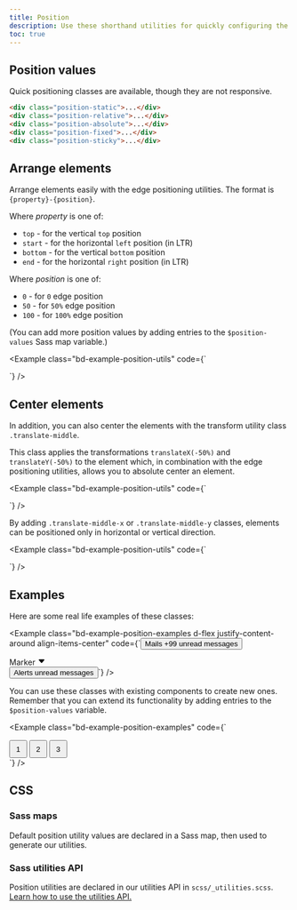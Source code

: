 ```yaml
---
title: Position
description: Use these shorthand utilities for quickly configuring the position of an element.
toc: true
---
```


## Position values

Quick positioning classes are available, though they are not responsive.

```html
<div class="position-static">...</div>
<div class="position-relative">...</div>
<div class="position-absolute">...</div>
<div class="position-fixed">...</div>
<div class="position-sticky">...</div>
```

## Arrange elements

Arrange elements easily with the edge positioning utilities. The format is `{property}-{position}`.

Where *property* is one of:

- `top` - for the vertical `top` position
- `start` - for the horizontal `left` position (in LTR)
- `bottom` - for the vertical `bottom` position
- `end` - for the horizontal `right` position (in LTR)

Where *position* is one of:

- `0` - for `0` edge position
- `50` - for `50%` edge position
- `100` - for `100%` edge position

(You can add more position values by adding entries to the `$position-values` Sass map variable.)

<Example class="bd-example-position-utils" code={`<div class="position-relative">
  <div class="position-absolute top-0 start-0"></div>
  <div class="position-absolute top-0 end-0"></div>
  <div class="position-absolute top-50 start-50"></div>
  <div class="position-absolute bottom-50 end-50"></div>
  <div class="position-absolute bottom-0 start-0"></div>
  <div class="position-absolute bottom-0 end-0"></div>
</div>`} />

## Center elements

In addition, you can also center the elements with the transform utility class `.translate-middle`.

This class applies the transformations `translateX(-50%)` and `translateY(-50%)` to the element which, in combination with the edge positioning utilities, allows you to absolute center an element.

<Example class="bd-example-position-utils" code={`<div class="position-relative">
  <div class="position-absolute top-0 start-0 translate-middle"></div>
  <div class="position-absolute top-0 start-50 translate-middle"></div>
  <div class="position-absolute top-0 start-100 translate-middle"></div>
  <div class="position-absolute top-50 start-0 translate-middle"></div>
  <div class="position-absolute top-50 start-50 translate-middle"></div>
  <div class="position-absolute top-50 start-100 translate-middle"></div>
  <div class="position-absolute top-100 start-0 translate-middle"></div>
  <div class="position-absolute top-100 start-50 translate-middle"></div>
  <div class="position-absolute top-100 start-100 translate-middle"></div>
</div>`} />

By adding `.translate-middle-x` or `.translate-middle-y` classes, elements can be positioned only in horizontal or vertical direction.

<Example class="bd-example-position-utils" code={`<div class="position-relative">
  <div class="position-absolute top-0 start-0"></div>
  <div class="position-absolute top-0 start-50 translate-middle-x"></div>
  <div class="position-absolute top-0 end-0"></div>
  <div class="position-absolute top-50 start-0 translate-middle-y"></div>
  <div class="position-absolute top-50 start-50 translate-middle"></div>
  <div class="position-absolute top-50 end-0 translate-middle-y"></div>
  <div class="position-absolute bottom-0 start-0"></div>
  <div class="position-absolute bottom-0 start-50 translate-middle-x"></div>
  <div class="position-absolute bottom-0 end-0"></div>
</div>`} />

## Examples

Here are some real life examples of these classes:

<Example class="bd-example-position-examples d-flex justify-content-around align-items-center" code={`<button type="button" class="btn btn-primary position-relative">
  Mails <span class="position-absolute top-0 start-100 translate-middle badge rounded-pill text-bg-secondary">+99 <span class="visually-hidden">unread messages</span></span>
</button>

<div class="position-relative py-2 px-4 text-bg-secondary border border-secondary rounded-pill">
  Marker <svg width="1em" height="1em" viewBox="0 0 16 16" class="position-absolute top-100 start-50 translate-middle mt-1" fill="var(--bs-secondary)" xmlns="http://www.w3.org/2000/svg"><path d="M7.247 11.14L2.451 5.658C1.885 5.013 2.345 4 3.204 4h9.592a1 1 0 0 1 .753 1.659l-4.796 5.48a1 1 0 0 1-1.506 0z"/></svg>
</div>

<button type="button" class="btn btn-primary position-relative">
  Alerts <span class="position-absolute top-0 start-100 translate-middle badge border border-light rounded-circle bg-danger p-2"><span class="visually-hidden">unread messages</span></span>
</button>`} />

You can use these classes with existing components to create new ones. Remember that you can extend its functionality by adding entries to the `$position-values` variable.

<Example class="bd-example-position-examples" code={`<div class="position-relative m-4">
  <div class="progress" role="progressbar" aria-label="Progress" aria-valuenow="50" aria-valuemin="0" aria-valuemax="100" style="height: 1px;">
    <div class="progress-bar" style="width: 50%"></div>
  </div>
  <button type="button" class="position-absolute top-0 start-0 translate-middle btn btn-sm btn-primary rounded-pill" style="width: 2rem; height:2rem;">1</button>
  <button type="button" class="position-absolute top-0 start-50 translate-middle btn btn-sm btn-primary rounded-pill" style="width: 2rem; height:2rem;">2</button>
  <button type="button" class="position-absolute top-0 start-100 translate-middle btn btn-sm btn-secondary rounded-pill" style="width: 2rem; height:2rem;">3</button>
</div>`} />

## CSS

### Sass maps

Default position utility values are declared in a Sass map, then used to generate our utilities.

<ScssDocs name="position-map" file="scss/_variables.scss" />

### Sass utilities API

Position utilities are declared in our utilities API in `scss/_utilities.scss`. [Learn how to use the utilities API.]([[docsref:/utilities/api#using-the-api]])

<ScssDocs name="utils-position" file="scss/_utilities.scss" />
